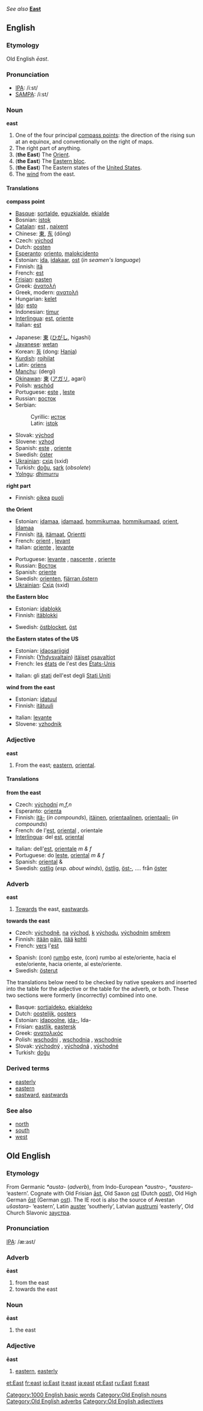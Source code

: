 ''See also'' '''[[East]]'''

==English==
===Etymology===
Old English ''ēast''.

===Pronunciation===
*[[w:IPA|IPA]]: /iːst/
*[[w:SAMPA|SAMPA]]: /i:st/

===Noun===
'''east'''

#One of the four principal [[compass point]]s: the direction of the rising sun at an equinox, and conventionally on the right of maps.
#The right part of anything.
#('''the East''') The [[Orient]].
#('''the East''') The [[Eastern bloc]]. 
#('''the East''') The Eastern states of the [[United States]].
#The [[wind]] from the east.

====Translations====

'''compass point'''
{{top}}
*[[Basque]]: [[sortalde]], [[eguzkialde]], [[ekialde]]
*Bosnian: [[istok#Bosnian|istok]] {{m}}
*[[Catalan]]: [[est]] {{m}}, [[naixent]] {{m}}
*Chinese: [[東]], [[东]] (dōng)
*Czech: [[východ]] {{m}}
*Dutch: [[oosten]] {{n}}
*[[Esperanto]]: [[oriento]], [[malokcidento]]
*Estonian: [[ida]], [[idakaar]], [[ost]] (''in seamen's language'')
*Finnish: [[itä]]
*French: [[est]] {{m}}
*[[Frisian]]: [[easten]] {{n}}
*Greek: [[ἀνατολή]]
*Greek, modern: [[ανατολή]] {{f}}
*Hungarian: [[kelet]]
*[[Ido]]: [[esto]]
*Indonesian: [[timur]]
*[[Interlingua]]: [[est]], [[oriente]]
*Italian: [[est]]
{{mid}}
*Japanese: [[東]] ([[ひがし]], higashi)
*[[Javanese]]: [[wetan]]
*Korean: [[동]] (dong: [[Hanja]])
*[[Kurdish]]: [[rojhilat]]
*Latin: [[oriens]]
*[[Manchu]]: (dergi)
*[[Okinawan]]: [[東]] ([[アガリ]], agari)
*Polish: [[wschód]] {{m}}
*Portuguese: [[este]] {{m}}, [[leste]] {{m}}
*Russian: [[восток]] {{m}}
*Serbian:
*:Cyrillic: [[исток#Serbian|исток]] {{m}}
*:Latin: [[istok#Serbian|istok]] {{m}}
*Slovak: [[východ]] {{m}}
*Slovene: [[vzhod]] {{m}}
*Spanish: [[este]] {{m}}, [[oriente]] {{m}}
*Swedish: [[öster]]
*[[w:Ukrainian language|Ukrainian]]: [[схід]] (sxid) {{m}}
*Turkish: [[doğu]], [[şark]] (''obsolete'')
*[[Yolngu]]: [[dhimurru]]
{{bottom}}

'''right part'''
{{top}}
*Finnish: [[oikea]] [[puoli]]
{{mid}}
{{bottom}}

'''the Orient'''
{{top}}
*Estonian: [[idamaa]], [[idamaad]], [[hommikumaa]], [[hommikumaad]], [[orient]], [[Idamaa]]
*Finnish: [[itä]], [[itämaat]], [[Orientti]]
*French: [[orient#French|orient]] {{m}}, [[levant]] {{m}}
*Italian: [[oriente]] {{m}}, [[levante]] {{m}}
{{mid}}
*Portuguese: [[levante]] {{m}}, [[nascente]] {{m}}, [[oriente]] {{m}}
*Russian: [[Восток]]
*Spanish: [[oriente]]
*Swedish: [[orienten]], [[fjärran östern]]
*[[w:Ukrainian language|Ukrainian]]: [[Схід]] (sxid) {{m}}
{{bottom}}

'''the Eastern bloc'''
{{top}}
*Estonian: [[idablokk]]
*Finnish: [[itäblokki]]
{{mid}}
*Swedish: [[östblocket]], [[öst]]
{{bottom}}

'''the Eastern states of the US'''
{{top}}
*Estonian: [[idaosariigid]]
*Finnish: ([[Yhdysvallat|Yhdysvaltain]]) [[itäinen|itäiset]] [[osavaltio|osavaltiot]]
*French: les [[état]]s de l'est des [[États-Unis]]
{{mid}}
*Italian: gli [[stato|stati]] dell'est degli [[Stati Uniti]]
{{bottom}}

'''wind from the east'''
{{top}}
*Estonian: [[idatuul]]
*Finnish: [[itätuuli]]
{{mid}}
*Italian: [[levante]] {{m}}
*Slovene: [[vzhodnik]] {{m}}
{{bottom}}

===Adjective===
'''east'''

#From the east; [[eastern]], [[oriental]].

====Translations====

'''from the east'''
{{top}}
*Czech: [[východní]] ''m,f,n''
*Esperanto: [[orienta]]
*Finnish: [[itä|itä-]] (''in compounds''), [[itäinen]], [[orientaalinen]], [[orientaali-]] (''in compounds'')
*French: de l'[[est]], [[oriental#French|oriental]] {{m}}, orientale {{f}}
*[[Interlingua]]: del [[est]], [[oriental]]
{{mid}}
*Italian: dell'[[est]], [[orientale#Italian|orientale]] ''m & f''
*Portuguese: do [[leste]], [[oriental]] ''m & f''
*Spanish: [[oriental]] {{m}} & {{f}}
*Swedish: [[ostlig]] (''esp. about winds''), [[östlig]], [[öst-]], .... från [[öster]]
{{bottom}}

===Adverb===
'''east'''

#[[Towards]] the east, [[eastwards]].

'''towards the east'''
{{top}}
*Czech: [[východně]], [[na]] [[východ]], [[k]] [[východ]]u, [[východní]]m [[směr]]em
*Finnish: [[itä|itään]] [[päin]], [[itä|itää]] [[kohti]]
*French: [[vers]] l'[[est]]
{{mid}}
*Spanish: (con) [[rumbo]] este, (con) rumbo al este/oriente, hacia el este/oriente, hacia oriente, al este/oriente.
*Swedish: [[österut]]
{{bottom}}

The translations below need to be checked by native speakers and inserted into the table for the adjective or the table for the adverb, or both.  These two sections were formerly (incorrectly) combined into one.

*Basque: [[sortialdeko]], [[ekialdeko]]
*Dutch: [[oostelijk]], [[oosters]]
*Estonian: [[idapoolne]], [[ida-]], Ida-
*Frisian: [[eastlik]], [[eastersk]]
*Greek: [[ανατολικός]]
*Polish: [[wschodni]] {{m}}, [[wschodnia]] {{f}}, [[wschodnie]] {{n}}
*Slovak: [[východný]] {{m}}, [[východná]] {{f}}, [[východné]] {{n}}
*Turkish: [[doğu]]

===Derived terms===
*[[easterly]]
*[[eastern]]
*[[eastward]], [[eastwards]]

===See also===
*[[north]]
*[[south]]
*[[west]]
[[Category:1000 English basic words]]



==Old English==
===Etymology===
From Germanic ''*austa-'' (''adverb''), from Indo-European ''*austro-, *austero-'' ‘eastern’.  Cognate with Old Frisian [[ast|āst]], Old Saxon [[ost]] (Dutch [[oost]]), Old High German [[ost|ōst]] (German [[ost]]).  The IE root is also the source of Avestan ''ušastara-'' ‘eastern’, Latin [[auster]] ‘southerly’, Latvian [[austrumi]] ‘easterly’, Old Church Slavonic [[заустра]].

===Pronunciation===
[[IPA]]: /æ:ast/

===Adverb===
'''ēast'''
# from the east
# towards the east

===Noun===
'''ēast''' {{m}}
# the east

===Adjective===
'''ēast'''
# [[eastern]], [[easterly]]

[[Category:Old English nouns]]
[[Category:Old English adverbs]]
[[Category:Old English adjectives]]

[[et:East]]
[[fr:east]]
[[io:East]]
[[it:east]]
[[ja:east]]
[[pt:East]]
[[ru:East]]
[[fi:east]]